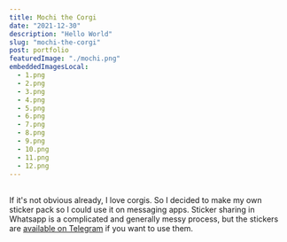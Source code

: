```yaml
---
title: Mochi the Corgi
date: "2021-12-30"
description: "Hello World"
slug: "mochi-the-corgi"
post: portfolio
featuredImage: "./mochi.png"
embeddedImagesLocal:
  - 1.png
  - 2.png
  - 3.png
  - 4.png
  - 5.png
  - 6.png
  - 7.png
  - 8.png
  - 9.png
  - 10.png
  - 11.png
  - 12.png
---
```



<Carousel
  square
  embeddedImagesLocal={props.data.mdx.frontmatter.embeddedImagesLocal}
/>
<br />
If it's not obvious already, I love corgis. So I decided to make my own sticker
pack so I could use it on messaging apps. Sticker sharing in Whatsapp is a
complicated and generally messy process, but the stickers are [available on
Telegram](https://t.me/addstickers/MochiTheCorgi) if you want to use them.
